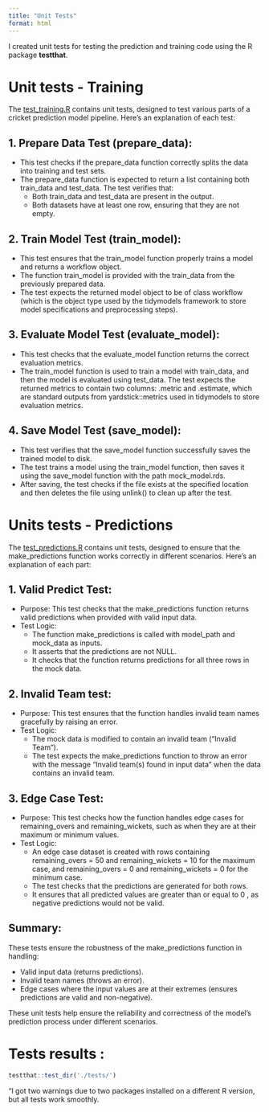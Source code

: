 ```yaml
---
title: "Unit Tests"
format: html
---
```


I created unit tests for testing the prediction and training code using the R package **testthat**.

# Unit tests - Training

The [test_training.R](https://github.com/tsenegas/cricketML/blob/main/tests/test_training.R){target="_blank"} contains unit tests, designed to test various parts of a cricket prediction model pipeline. Here's an explanation of each test:

## 1. Prepare Data Test (prepare_data):

-   This test checks if the prepare_data function correctly splits the data into training and test sets.
-   The prepare_data function is expected to return a list containing both train_data and test_data. The test verifies that:
    -   Both train_data and test_data are present in the output.
    -   Both datasets have at least one row, ensuring that they are not empty.

## 2. Train Model Test (train_model):

-   This test ensures that the train_model function properly trains a model and returns a workflow object.
-   The function train_model is provided with the train_data from the previously prepared data.
-   The test expects the returned model object to be of class workflow (which is the object type used by the tidymodels framework to store model specifications and preprocessing steps).

## 3. Evaluate Model Test (evaluate_model):

-   This test checks that the evaluate_model function returns the correct evaluation metrics.
-   The train_model function is used to train a model with train_data, and then the model is evaluated using test_data. The test expects the returned metrics to contain two columns: .metric and .estimate, which are standard outputs from yardstick::metrics used in tidymodels to store evaluation metrics.

## 4. Save Model Test (save_model):

-   This test verifies that the save_model function successfully saves the trained model to disk.
-   The test trains a model using the train_model function, then saves it using the save_model function with the path mock_model.rds.
-   After saving, the test checks if the file exists at the specified location and then deletes the file using unlink() to clean up after the test.

# Units tests - Predictions

The [test_predictions.R](https://github.com/tsenegas/cricketML/blob/main/tests/test_predictions.R){target="_blank"} contains unit tests, designed to ensure that the make_predictions function works correctly in different scenarios. Here's an explanation of each part:

## 1. Valid Predict Test:

-   Purpose: This test checks that the make_predictions function returns valid predictions when provided with valid input data.
-   Test Logic:
    -   The function make_predictions is called with model_path and mock_data as inputs.
    -   It asserts that the predictions are not NULL.
    -   It checks that the function returns predictions for all three rows in the mock data.

## 2. Invalid Team test:

-   Purpose: This test ensures that the function handles invalid team names gracefully by raising an error.
-   Test Logic:
    -   The mock data is modified to contain an invalid team ("Invalid Team").
    -   The test expects the make_predictions function to throw an error with the message "Invalid team(s) found in input data" when the data contains an invalid team.

## 3. Edge Case Test:

-   Purpose: This test checks how the function handles edge cases for remaining_overs and remaining_wickets, such as when they are at their maximum or minimum values.
-   Test Logic:
    -   An edge case dataset is created with rows containing remaining_overs = 50 and remaining_wickets = 10 for the maximum case, and remaining_overs = 0 and remaining_wickets = 0 for the minimum case.
    -   The test checks that the predictions are generated for both rows.
    -   It ensures that all predicted values are greater than or equal to 0 , as negative predictions would not be valid.

## Summary:

These tests ensure the robustness of the make_predictions function in handling:

-   Valid input data (returns predictions).
-   Invalid team names (throws an error).
-   Edge cases where the input values are at their extremes (ensures predictions are valid and non-negative).

These unit tests help ensure the reliability and correctness of the model's prediction process under different scenarios.

# Tests results :

```r
testthat::test_dir('./tests/')
```

"I got two warnings due to two packages installed on a different R version, but all tests work smoothly.